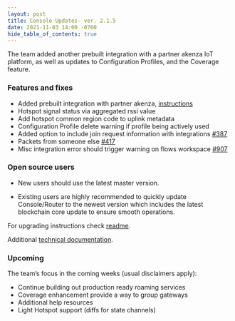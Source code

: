 ```yaml
---
layout: post
title: Console Updates- ver. 2.1.5
date: 2021-11-03 14:00 -0700
hide_table_of_contents: true
---
```


The team added another prebuilt integration with a partner akenza IoT platform, as well as updates
to Configuration Profiles, and the Coverage feature.

<!--truncate-->

### Features and fixes

- Added prebuilt integration with partner akenza,
  [instructions](https://docs.helium.com/use-the-network/console/integrations/)
- Hotspot signal status via aggregated rssi value
- Add hotspot common region code to uplink metadata
- Configuration Profile delete warning if profile being actively used
- Added option to include join request information with integrations
  [#387](https://github.com/helium/router/issues/387)
- Packets from someone else [#417](https://github.com/helium/router/issues/417)
- Misc integration error should trigger warning on flows workspace
  [#907](https://github.com/helium/console/issues/907)

### Open source users

- New users should use the latest master version.

- Existing users are highly recommended to quickly update Console/Router to the newest version which
  includes the latest blockchain core update to ensure smooth operations.

For upgrading instructions check
[readme](https://github.com/helium/console#upgrading-your-open-source-consolerouter).

Additional
[technical documentation](https://docs.helium.com/use-the-network/run-console/#console-setup).

### Upcoming

The team’s focus in the coming weeks (usual disclaimers apply):

- Continue building out production ready roaming services
- Coverage enhancement provide a way to group gateways
- Additional help resources
- Light Hotspot support (diffs for state channels)
